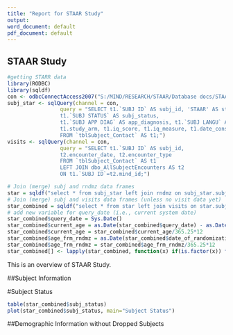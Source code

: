 ---
title: "Report for STAAR Study"
output: 
word_document: default
pdf_document: default
---

## STAAR Study
```{r,echo=FALSE}
#getting STARR data
library(RODBC)
library(sqldf)
con <- odbcConnectAccess2007("S:/MIND/RESEARCH/STAAR/Database docs/STAAR Subject Tracking.accdb")
subj_star <- sqlQuery(channel = con,
                 query = "SELECT t1.`SUBJ ID` AS subj_id, 'STAAR' AS study_cohort, t1.`SUBJ DOB` AS dob, t1.`SUBJ GENDER` AS gender,
                 t1.`SUBJ STATUS` AS subj_status, 
                 t1.`SUBJ APP DIAG` AS app_diagnosis, t1.`SUBJ LANGU` AS intake_lang, 
                 t1.study_arm, t1.iq_score, t1.iq_measure, t1.date_consented, t1.pars_score, t1.treatment_day
                 FROM `tblSubject_Contact` AS t1;")
visits <- sqlQuery(channel = con,
                 query = "SELECT t1.`SUBJ ID` AS subj_id,
                 t2.encounter_date, t2.encounter_type
                 FROM `tblSubject_Contact` AS t1
                 LEFT JOIN dbo_AllSubjectEncounters AS t2
                 ON t1.`SUBJ ID`=t2.mind_id;")

# Join (merge) subj and rndmz data frames
star = sqldf("select * from subj_star left join rndmz on subj_star.subj_id = rndmz.id")
# Join (merge) subj and visits data frames (unless no visit data yet)
star_combined = sqldf("select * from star left join visits on star.subj_id = visits.subj_id")
# add new variable for query_date (i.e., current system date)
star_combined$query_date = Sys.Date()
star_combined$current_age = as.Date(star_combined$query_date) - as.Date(star_combined$dob)
star_combined$current_age = star_combined$current_age/365.25*12
star_combined$age_frm_rndmz = as.Date(star_combined$date_of_randomization) - as.Date(star_combined$dob)
star_combined$age_frm_rndmz = star_combined$age_frm_rndmz/365.25*12
star_combined[] <- lapply(star_combined, function(x) if(is.factor(x)) factor(x) else x)
```
This is an overview of STAAR Study.

##Subject Information

#Subject Status
```{r,echo=FALSE}
table(star_combined$subj_status)
plot(star_combined$subj_status, main="Subject Status")
```

##Demographic Information without Dropped Subjects
